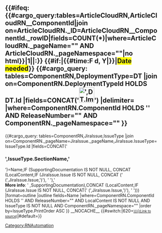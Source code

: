 <includeonly><h2>{{#ifeq:{{#cargo_query:tables=ArticleCloudRN,ArticleCloudRN__ComponentId|join on=ArticleCloudRN._ID=ArticleCloudRN__ComponentId._rowID|fields=COUNT(*)|where=ArticleCloudRN._pageName="{{FULLPAGENAME}}" AND ArticleCloudRN._pageNamespace="{{NAMESPACENUMBER}}"|no html}}|1||{{{ComponentName|}}}:}} {{#if:{{{ReleaseDate|}}}|{{#time:F d, Y|{{{ReleaseDate|}}}}}|<span style="background-color:yellow">Date needed</span>}} {{#cargo_query:
tables=ComponentRN,DeploymentType=DT
|join on=ComponentRN.DeploymentTypeId HOLDS DT.Id
|fields=CONCAT('[[File:',DT.Image,'|50px]]')
|delimiter=
|where=ComponentRN.ComponentId HOLDS '{{{Component|}}}' AND ReleaseNumber="{{{ReleaseNumber|}}}" AND ComponentRN._pageNamespace="{{NAMESPACENUMBER}}"
}}<!-- removing release type from display until required
{{#cargo_query:
tables=ComponentRN,ReleaseType=RT
|join on=ComponentRN.ReleaseTypeId=RT.Id
|fields=Label
|where=ComponentRN.ComponentId HOLDS '{{{Component|}}}' AND ReleaseNumber="{{{ReleaseNumber|}}}"
}}--></h2> 

{{AnchorDiv|{{{ComponentName|}}}-{{{ReleaseNumber|}}}}}
{{#cargo_query:
tables=ComponentRN,JiraIssue,IssueType
|join on=ComponentRN._pageName=JiraIssue._pageName,JiraIssue.IssueType=IssueType.Id
|fields=CONCAT('<h3>',IssueType.SectionName,'</h3>')=Name,IF (SupportingDocumentation IS NOT NULL, CONCAT (LocalContent,IF (JiraIssue.Issue IS NOT NULL, CONCAT (' (',JiraIssue.Issue,')'), ' '),' </br><b>More info</b>: ' ,SupportingDocumentation),CONCAT (LocalContent,IF (JiraIssue.Issue IS NOT NULL, CONCAT(' (',JiraIssue.Issue,')'), ' ')))
|format=outline
|outline fields=Name
|where=ComponentRN.ComponentId HOLDS '{{{Component|}}}' AND ReleaseNumber="{{{ReleaseNumber|}}}" AND LocalContent IS NOT NULL AND IssueType IS NOT NULL AND ComponentRN._pageNamespace="{{NAMESPACENUMBER}}"
|order by=IssueType.PrintOrder ASC
}}
__NOCACHE__
{{#switch:{{NAMESPACENUMBER}}|620=<span style="font-size:80%">[[{{{Page|}}}|(Link to source)]]</span>|#default=}}</includeonly><noinclude>[[Category:RNAutomation]]</noinclude>